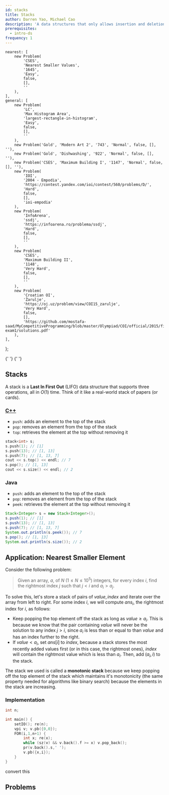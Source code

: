 ```yaml
---
id: stacks
title: Stacks
author: Darren Yao, Michael Cao
description: 'A data structures that only allows insertion and deletion at one end.'
prerequisites:
  - intro-ds
frequency: 1
---
```



	nearest: [
		new Problem(
			'CSES',
			'Nearest Smaller Values',
			'1645',
			'Easy',
			false,
			[],
			''
		),
	],
	general: [
		new Problem(
			'LC',
			'Max Histogram Area',
			'largest-rectangle-in-histogram',
			'Easy',
			false,
			[],
			''
		),
		new Problem('Gold', 'Modern Art 2', '743', 'Normal', false, [], ''),
		new Problem('Gold', 'Dishwashing', '922', 'Normal', false, [], ''),
		new Problem('CSES', 'Maximum Building I', '1147', 'Normal', false, [], ''),
		new Problem(
			'IOI',
			'2004 - Empodia',
			'https://contest.yandex.com/ioi/contest/560/problems/D/',
			'Hard',
			false,
			[],
			'ioi-empodia'
		),
		new Problem(
			'InfoArena',
			'ssdj',
			'https://infoarena.ro/problema/ssdj',
			'Hard',
			false,
			[],
			''
		),
		new Problem(
			'CSES',
			'Maximum Building II',
			'1148',
			'Very Hard',
			false,
			[],
			''
		),
		new Problem(
			'Croatian OI',
			'Žarulje',
			'https://oj.uz/problem/view/COI15_zarulje',
			'Very Hard',
			false,
			[],
			'https://github.com/mostafa-saad/MyCompetitiveProgramming/blob/master/Olympiad/COI/official/2015/final-exam1/solutions.pdf'
		),
	],
};

<!-- 	new Problem(
	'Old Gold',
	'Concurrently Balanced Strings',
	'194',
	'Normal',
	false,
	[],
	''
), -->

<!-- new Problem('oj.uz','IOI - Rectangles','IOI19_rect','Very Hard',false,[],'https://ioi2019.az/source/Tasks/Day1/Rect/review.pdf'), -->

<Resources>
	<Resource source="CPH" title="4.5 - Stacks"></Resource>
	<Resource source="PAPS" title="3.3, 6.2 - Stacks"></Resource>
	<Resource
		source="CP2"
		title="2.2 - Data Structures with Built-in Libraries"
	></Resource>
	<Resource source="CSA" title="Stack Introduction" url="stack_introduction">
		{' '}
	</Resource>
	<Resource
		source="CSA"
		title="Stack Application - Soldier's Row"
		url="stack_application_soldiers_row"
	>
		{' '}
	</Resource>
</Resources>

## Stacks

A stack is a **Last In First Out** (LIFO) data structure that supports three operations, all in $O(1)$ time. Think of it like a real-world stack of papers (or cards).

<LanguageSection>

<CPPSection>

### [C++](http://www.cplusplus.com/reference/stack/stack/)

- `push`: adds an element to the top of the stack
- `pop`: removes an element from the top of the stack
- `top`: retrieves the element at the top without removing it

```cpp
stack<int> s;
s.push(1); // [1]
s.push(13); // [1, 13]
s.push(7); // [1, 13, 7]
cout << s.top() << endl; // 7
s.pop(); // [1, 13]
cout << s.size() << endl; // 2
```

</CPPSection>

<JavaSection>

### Java

- `push`: adds an element to the top of the stack
- `pop`: removes an element from the top of the stack
- `peek`: retrieves the element at the top without removing it

```java
Stack<Integer> s = new Stack<Integer>();
s.push(1); // [1]
s.push(13); // [1, 13]
s.push(7); // [1, 13, 7]
System.out.println(s.peek()); // 7
s.pop(); // [1, 13]
System.out.println(s.size()); // 2
```

</JavaSection>

</LanguageSection>

## Application: Nearest Smaller Element

<Problems problems={problems.nearest} />

Consider the following problem:

> Given an array, $a$, of $N$ ($1 \le N \le 10^5$) integers, for every index $i$, find the rightmost index $j$ such that $j < i$ and $a_i > a_j$.

<Resources>
	<Resource source="CPH" title="8.2 - Nearest Smaller Element"></Resource>
	<Resource
		source="Medium"
		title="Monotonic Stack"
		url="https://medium.com/@vishnuvardhan623/monotonic-stack-e9dcc4fa8c3e"
	></Resource>
</Resources>

To solve this, let's store a stack of pairs of $value, index$ and iterate over the array from left to right. For some index $i$, we will compute $ans_i$, the rightmost index for $i$, as follows:

- Keep popping the top element off the stack as long as $value \ge a_i$. This is because we know that the pair containing $value$ will never be the solution to any index $j > i$, since $a_i$ is less than or equal to than $value$ and has an index further to the right.
- If $value < a_i$, set $ans[i]$ to $index$, because a stack stores the most recently added values first (or in this case, the rightmost ones), $index$ will contain the rightmost value which is less than $a_i$. Then, add ($a_i, i$) to the stack.

The stack we used is called a **monotonic stack** because we keep popping off the top element of the stack which maintains it's monotonicity (the same property needed for algorithms like binary search) because the elements in the stack are increasing.

### Implementation

<LanguageSection>

<CPPSection>

```cpp
int n;

int main() {
	setIO(); re(n);
	vpi v; v.pb({0,0});
	FOR(i,1,n+1) {
		int x; re(x);
		while (sz(v) && v.back().f >= x) v.pop_back();
		pr(v.back().s,' ');
		v.pb({x,i});
	}
}
```

<IncompleteSection>

convert this

</IncompleteSection>

</CPPSection>

</LanguageSection>

## Problems

<Problems problems={problems.general} />

<!--

(actually go through these and check ...)

### Stack

  - UVa 00514 - Rails
  - UVa 00732 - Anagram by Stack
  - UVa 01062 - Containers

### Queue / Deque

  - UVa 10172 - The Lonesome Cargo
  - UVa 10901 - Ferry Loading III
  - UVa 11034 - Ferry Loading IV
 -->
